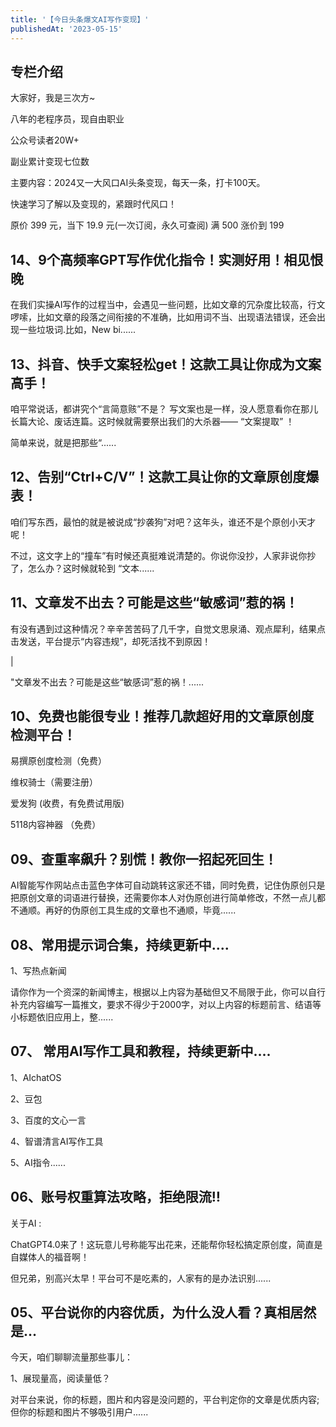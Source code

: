 ```yaml
---
title: '【今日头条爆文AI写作变现】'
publishedAt: '2023-05-15'
---
```


## 专栏介绍

大家好，我是三次方~

八年的老程序员，现自由职业

公众号读者20W+

副业累计变现七位数

主要内容：2024又一大风口AI头条变现，每天一条，打卡100天。

快速学习了解以及变现的，紧跟时代风口！


原价 399 元，当下 19.9 元(一次订阅，永久可查阅) 满 500 涨价到 199



## 14、9个高频率GPT写作优化指令！实测好用！相见恨晚
在我们实操AI写作的过程当中，会遇见一些问题，比如文章的冗杂度比较高，行文啰嗦，比如文章的段落之间衔接的不准确，比如用词不当、出现语法错误，还会出现一些垃圾词.比如，New bi......

## 13、抖音、快手文案轻松get！这款工具让你成为文案高手！
咱平常说话，都讲究个“言简意赅”不是？ 写文案也是一样，没人愿意看你在那儿长篇大论、废话连篇。这时候就需要祭出我们的大杀器—— “文案提取” ！

简单来说，就是把那些“......

## 12、告别“Ctrl+C/V”！这款工具让你的文章原创度爆表！
咱们写东西，最怕的就是被说成“抄袭狗”对吧？这年头，谁还不是个原创小天才呢！

不过，这文字上的“撞车”有时候还真挺难说清楚的。你说你没抄，人家非说你抄了，怎么办？这时候就轮到 “文本......

## 11、文章发不出去？可能是这些“敏感词”惹的祸！
有没有遇到过这种情况？辛辛苦苦码了几千字，自觉文思泉涌、观点犀利，结果点击发送，平台提示“内容违规”，却死活找不到原因！

|

"文章发不出去？可能是这些“敏感词”惹的祸！......

## 10、免费也能很专业！推荐几款超好用的文章原创度检测平台！
易撰原创度检测（免费）

维权骑士（需要注册）

爱发狗 (收费，有免费试用版)

5118内容神器 （免费）

## 09、查重率飙升？别慌！教你一招起死回生！
AI智能写作网站点击蓝色字体可自动跳转这家还不错，同时免费，记住伪原创只是把原创文章的词语进行替换，还需要你本人对伪原创进行简单修改，不然一点儿都不通顺。再好的伪原创工具生成的文章也不通顺，毕竟......

## 08、常用提示词合集，持续更新中....
1、写热点新闻

请你作为一个资深的新闻博主，根据以上内容为基础但又不局限于此，你可以自行补充内容编写一篇推文，要求不得少于2000字，对以上内容的标题前言、结语等小标题依旧应用上，整......

## 07、 常用AI写作工具和教程，持续更新中....
1、AIchatOS

2、豆包

3、百度的文心一言

4、智谱清言AI写作工具

5、AI指令......

## 06、账号权重算法攻略，拒绝限流‼️
关于AI :

ChatGPT4.0来了！这玩意儿号称能写出花来，还能帮你轻松搞定原创度，简直是自媒体人的福音啊！

但兄弟，别高兴太早！平台可不是吃素的，人家有的是办法识别......

## 05、平台说你的内容优质，为什么没人看？真相居然是…
今天，咱们聊聊流量那些事儿：

1、展现量高，阅读量低？

对平台来说，你的标题，图片和内容是没问题的，平台判定你的文章是优质内容;但你的标题和图片不够吸引用户......

